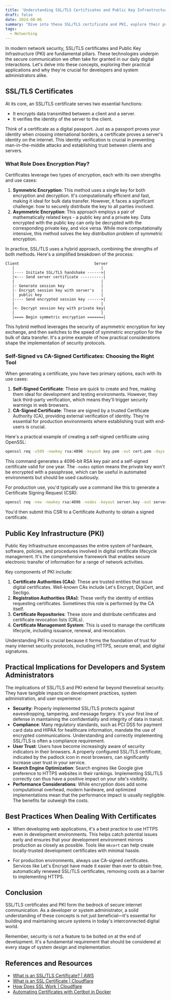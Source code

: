 ```yaml
---
title: 'Understanding SSL/TLS Certificates and Public Key Infrastructure (PKI)'
draft: false
date: 2024-08-06
summary: "Dive into these SSL/TLS certificate and PKI, explore their practical applications and why they're crucial for developers and system administrators alike."
tags:
  - Networking
---
```


In modern network security, SSL/TLS certificates and Public Key Infrastructure (PKI) are fundamental pillars. These technologies underpin the secure communication we often take for granted in our daily digital interactions. Let's delve into these concepts, exploring their practical applications and why they're crucial for developers and system administrators alike.

## SSL/TLS Certificates

At its core, an SSL/TLS certificate serves two essential functions:

- It encrypts data transmitted between a client and a server.
- It verifies the identity of the server to the client.
  
Think of a certificate as a digital passport. Just as a passport proves your identity when crossing international borders, a certificate proves a server's identity on the internet. This identity verification is crucial in preventing man-in-the-middle attacks and establishing trust between clients and servers.

### What Role Does Encryption Play?

Certificates leverage two types of encryption, each with its own strengths and use cases:

1. **Symmetric Encryption**: This method uses a single key for both encryption and decryption. It's computationally efficient and fast, making it ideal for bulk data transfer. However, it faces a significant challenge: how to securely distribute the key to all parties involved.
2. **Asymmetric Encryption**: This approach employs a pair of mathematically related keys - a public key and a private key. Data encrypted with the public key can only be decrypted with the corresponding private key, and vice versa. While more computationally intensive, this method solves the key distribution problem of symmetric encryption.

In practice, SSL/TLS uses a hybrid approach, combining the strengths of both methods. Here's a simplified breakdown of the process:

```gherkin
Client                                 Server
   |                                      |
   |---- Initiate SSL/TLS handshake ------>|
   |<--- Send server certificate ----------|
   |                                      |
   |- Generate session key                |
   |- Encrypt session key with server's   |
   |  public key                          |
   |---- Send encrypted session key ------>|
   |                                      |
   |<- Decrypt session key with private key|
   |                                      |
   |==== Begin symmetric encryption =======|
```
This hybrid method leverages the security of asymmetric encryption for key exchange, and then switches to the speed of symmetric encryption for the bulk of data transfer. It's a prime example of how practical considerations shape the implementation of security protocols.

### Self-Signed vs CA-Signed Certificates: Choosing the Right Tool
When generating a certificate, you have two primary options, each with its use cases:

1. **Self-Signed Certificate**: These are quick to create and free, making them ideal for development and testing environments. However, they lack third-party verification, which means they'll trigger security warnings in web browsers.
2. **CA-Signed Certificate**: These are signed by a trusted Certificate Authority (CA), providing external verification of identity. They're essential for production environments where establishing trust with end-users is crucial.

Here's a practical example of creating a self-signed certificate using OpenSSL:

```bash
openssl req -x509 -newkey rsa:4096 -keyout key.pem -out cert.pem -days 365 -nodes
```

This command generates a 4096-bit RSA key pair and a self-signed certificate valid for one year. The `-nodes` option means the private key won't be encrypted with a passphrase, which can be useful in automated environments but should be used cautiously.

For production use, you'd typically use a command like this to generate a Certificate Signing Request (CSR):

```bash
openssl req -new -newkey rsa:4096 -nodes -keyout server.key -out server.csr
```

You'd then submit this CSR to a Certificate Authority to obtain a signed certificate.

## Public Key Infrastructure (PKI)
Public Key Infrastructure encompasses the entire system of hardware, software, policies, and procedures involved in digital certificate lifecycle management. It's the comprehensive framework that enables secure electronic transfer of information for a range of network activities.

Key components of PKI include:

1. **Certificate Authorities (CAs)**: These are trusted entities that issue digital certificates. Well-known CAs include Let's Encrypt, DigiCert, and Sectigo.
2. **Registration Authorities (RAs)**: These verify the identity of entities requesting certificates. Sometimes this role is performed by the CA itself.
3. **Certificate Repositories**: These store and distribute certificates and certificate revocation lists (CRLs).
4. **Certificate Management System**: This is used to manage the certificate lifecycle, including issuance, renewal, and revocation.
   
Understanding PKI is crucial because it forms the foundation of trust for many internet security protocols, including HTTPS, secure email, and digital signatures.

## Practical Implications for Developers and System Administrators
The implications of SSL/TLS and PKI extend far beyond theoretical security. They have tangible impacts on development practices, system administration, and user experience:

- **Security**: Properly implemented SSL/TLS protects against eavesdropping, tampering, and message forgery. It's your first line of defense in maintaining the confidentiality and integrity of data in transit.
- **Compliance**: Many regulatory standards, such as PCI DSS for payment card data and HIPAA for healthcare information, mandate the use of encrypted communications. Understanding and correctly implementing SSL/TLS is often a compliance requirement.
- **User Trust**: Users have become increasingly aware of security indicators in their browsers. A properly configured SSL/TLS certificate, indicated by the padlock icon in most browsers, can significantly increase user trust in your service.
- **Search Engine Optimization**: Search engines like Google give preference to HTTPS websites in their rankings. Implementing SSL/TLS correctly can thus have a positive impact on your site's visibility.
- **Performance Considerations**: While encryption does add some computational overhead, modern hardware, and optimized implementations mean that the performance impact is usually negligible. The benefits far outweigh the costs.

## Best Practices When Dealing With Certificates 
- When developing web applications, it's a best practice to use HTTPS even in development environments. This helps catch potential issues early and ensures that your development environment mirrors production as closely as possible. Tools like `mkcert` can help create locally-trusted development certificates with minimal hassle.

- For production environments, always use CA-signed certificates. Services like Let's Encrypt have made it easier than ever to obtain free, automatically renewed SSL/TLS certificates, removing costs as a barrier to implementing HTTPS.

## Conclusion
SSL/TLS certificates and PKI form the bedrock of secure internet communication. As a developer or system administrator, a solid understanding of these concepts is not just beneficial—it's essential for building and maintaining secure systems in today's interconnected digital world.

Remember, security is not a feature to be bolted on at the end of development. It's a fundamental requirement that should be considered at every stage of system design and implementation.

## References and Resources
- [What is an SSL/TLS Certificate? | AWS](https://aws.amazon.com/what-is/ssl-certificate/)
- [What is an SSL Certificate | Cloudflare](https://www.cloudflare.com/learning/ssl/what-is-an-ssl-certificate/)
- [How Does SSL Work | Cloudflare](https://www.cloudflare.com/learning/ssl/how-does-ssl-work/)
- [Automating Certificates with Certbot in Docker](https://coderevolve.com/certbot-in-docker/)
